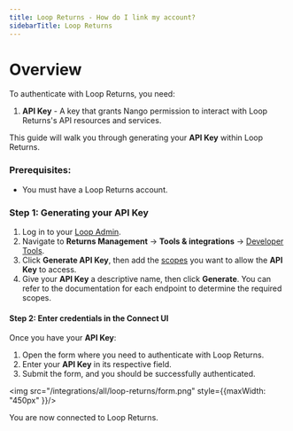 ```yaml
---
title: Loop Returns - How do I link my account?
sidebarTitle: Loop Returns
---
```


# Overview

To authenticate with Loop Returns, you need:
1. **API Key** - A key that grants Nango permission to interact with Loop Returns's API resources and services.

This guide will walk you through generating your **API Key** within Loop Returns.

### Prerequisites:

- You must have a Loop Returns account.

### Step 1: Generating your API Key

1. Log in to your [Loop Admin](https://admin.loopreturns.com/).
2. Navigate to **Returns Management** → **Tools & integrations** → [Developer Tools](https://admin.loopreturns.com/settings/developers).
3. Click **Generate API Key**, then add the [scopes](https://docs.loopreturns.com/api-reference/authentication#create-api-keys) you want to allow the **API Key** to access.
4. Give your **API Key** a descriptive name, then click **Generate**.
<Note>You can refer to the documentation for each endpoint to determine the required scopes.</Note>

#### Step 2: Enter credentials in the Connect UI

Once you have your **API Key**:
1. Open the form where you need to authenticate with Loop Returns.
2. Enter your **API Key** in its respective field.
3. Submit the form, and you should be successfully authenticated.

<img src="/integrations/all/loop-returns/form.png" style={{maxWidth: "450px" }}/>

You are now connected to Loop Returns.

